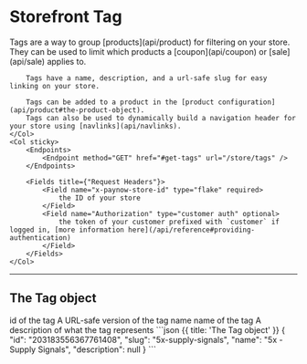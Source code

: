 # Storefront Tag

<Row>
	<Col>
		Tags are a way to group [products](api/product) for filtering on your store.
        They can be used to limit which products a [coupon](api/coupon) or [sale](api/sale) applies to.

        Tags have a name, description, and a url-safe slug for easy linking on your store.

        Tags can be added to a product in the [product configuration](api/product#the-product-object).
        Tags can also be used to dynamically build a navigation header for your store using [navlinks](api/navlinks).
	</Col>
	<Col sticky>
		<Endpoints>
			<Endpoint method="GET" href="#get-tags" url="/store/tags" />
		</Endpoints>

		<Fields title={"Request Headers"}>
			<Field name="x-paynow-store-id" type="flake" required>
                the ID of your store
            </Field>
            <Field name="Authorization" type="customer auth" optional>
                the token of your customer prefixed with `customer` if logged in, [more information here](/api/reference#providing-authentication)
            </Field>
		</Fields>
	</Col>
</Row>

---

## The Tag object

<Row>
    <Col>
        <Fields>
            <Field name="id" type="integer">
                id of the tag
            </Field>
            <Field name="slug" type="string">
                A URL-safe version of the tag name
            </Field>
            <Field name="name" type="string">
                name of the tag
            </Field>
            <Field name="description" type="string" nullable>
                A description of what the tag represents
            </Field>
        </Fields>
    </Col>
    <Col sticky>
        ```json {{ title: 'The Tag object' }}
        {
            "id": "203183556367761408",
            "slug": "5x-supply-signals",
            "name": "5x - Supply Signals",
            "description": null
        }
        ```
    </Col>
</Row>